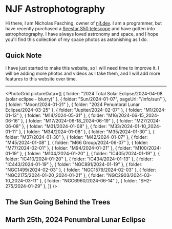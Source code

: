 
# NJF Astrophotography

Hi there, I am Nicholas Fasching, owner of [njf.dev](https://njf.dev). I am a programmer, but have recently purchased a [Seestar S50 telescope](https://www.seestar.com/) and have gotten into astrophotography. I have always loved astronomy and space, and I hope you'll find this collection of my space photos as astonishing as I do.

## Quick Note

I have just started to make this website, so I will need time to improve it. I will be adding more photos and videos as I take them, and I will add more features to this website over time.

---

<PhotoGrid
  pictureData={[
    { folder: "2024 Total Solar Eclipse/2024-04-08 (solar eclipse - blurry)" },
    { folder: "Sun/2024-01-07", pageUrl: "/info/sun" },
    { folder: "Moon/2024-01-21" },
    { folder: "2024 Penumbral Lunar Eclipse/2024-03-25" },
    { folder: "Jupiter/2024-02-07" },
    { folder: "M1/2024-01-13" },
    { folder: "M14/2024-05-31" },
    { folder: "M16/2024-06-15_2024-06-16" },
    { folder: "M17/2024-06-18_2024-06-19" },
    { folder: "M27/2024-06-08" },
    { folder: "M31/2024-01-08" },
    { folder: "M33/2024-01-10_2024-01-11" },
    { folder: "M34/2024-01-08" },
    { folder: "M35/2024-01-30" },
    { folder: "M37/2024-01-30" },
    { folder: "M42/2024-01-07" },
    { folder: "M45/2024-01-08" },
    { folder: "M66 Group/2024-06-07" },
    { folder: "M77/2024-02-01" },
    { folder: "M94/2024-01-21" },
    { folder: "M100/2024-01-19" },
    { folder: "M104/2024-01-20" },
    { folder: "IC405/2024-01-19" },
    { folder: "IC410/2024-01-20" },
    { folder: "IC434/2024-01-13" },
    { folder: "IC443/2024-01-19" },
    { folder: "NGC891/2024-01-19" },
    { folder: "NGC1499/2024-02-03" },
    { folder: "NGC1579/2024-02-03" },
    { folder: "NGC2175/2024-01-20_2024-01-21" },
    { folder: "NGC2903/2024-03-10_2024-03-11" },
    { folder: "NGC6960/2024-06-14" },
    { folder: "SH2-275/2024-01-29" },
  ]}
/>

## The Sun Going Behind the Trees

<YouTubePlayer videoId="DiSxQ4sPS18" />

## Marth 25th, 2024 Penumbral Lunar Eclipse

<YouTubePlayer videoId="LDZP3F1N-Z8" />
